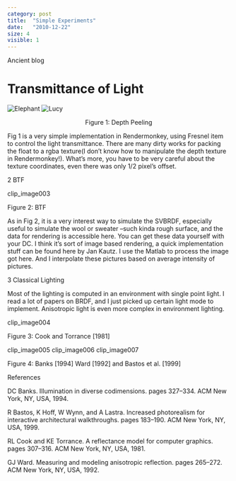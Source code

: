 ```yaml
---
category: post
title:  "Simple Experiments"
date:   "2010-12-22"
size: 4
visible: 1
---
```


Ancient blog

# Transmittance of Light

![Elephant](../images/blog/2010/elephant-deep-peeling.jpg)
![Lucy](../images/blog/2010/lucy-depth-peeling.jpg)

<center>Figure 1: Depth Peeling</center>


Fig 1 is a very simple implementation in Rendermonkey, using Fresnel item to control the light transmittance. There are many dirty works for packing the float to a rgba texture(I don’t know how to manipulate the depth texture in Rendermonkey!). What’s more, you have to be very careful about the texture coordinates, even there was only 1/2 pixel’s offset.

2 BTF

clip_image003

Figure 2: BTF

As in Fig 2, it is a very interest way to simulate the SVBRDF, especially useful to simulate the wool or sweater –such kinda rough surface, and the data for rendering is accessible here. You can get these data yourself with your DC. I think it’s sort of image based rendering, a quick implementation stuff can be found here by Jan Kautz. I use the Matlab to process the image got here. And I interpolate these pictures based on average intensity of pictures.

3 Classical Lighting

Most of the lighting is computed in an environment with single point light. I read a lot of papers on BRDF, and I just picked up certain light mode to implement. Anisotropic light is even more complex in environment lighting.

clip_image004

Figure 3: Cook and Torrance [1981]

clip_image005 clip_image006 clip_image007

Figure 4: Banks [1994] Ward [1992] and Bastos et al. [1999]

References

DC Banks. Illumination in diverse codimensions. pages 327–334. ACM New York, NY, USA, 1994.

R Bastos, K Hoff, W Wynn, and A Lastra. Increased photorealism for interactive architectural walkthroughs. pages 183–190. ACM New York, NY, USA, 1999.

RL Cook and KE Torrance. A reflectance model for computer graphics. pages 307–316. ACM New York, NY, USA, 1981.

GJ Ward. Measuring and modeling anisotropic reflection. pages 265–272. ACM New York, NY, USA, 1992.


